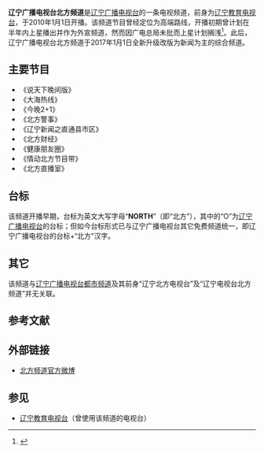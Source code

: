 {{otheruses|subject=2010年起使用「北方频道」呼号的地面电视頻道|other=曾经使用「综合频道」或「北方频道」呼号的地面电视頻道|辽宁广播电视台都市频道}}
{{about||此电视频道的前身|辽宁教育电视台}}
{{not|辽宁北方电视台|北方广电辽宁有线}}
{{頻道資訊
| 頻道名稱         = 辽宁广播电视台北方新闻综合频道
| 頻道圖片檔案     =  
| 所屬國家         = {{PRC}}
| 總部所在         = {{CHN}}辽宁沈阳
| 播放地區         = [[辽宁省|辽宁省]]
| 開播日期         = 2010年
| 停播日期         =
| 收視率           =
| 收視率調查時間   =
| 收視率資料來源   =
| 頻道口號         = 新闻 新知 新锐（2017年起）
| 擁有者           = [[辽宁广播电视台|辽宁广播电视台]]
| 持股者           =
| 前頻道名稱       = [[辽宁教育电视台|辽宁教育电视台]]
| 被取代名稱       = 辽宁广播电视台北方频道
| 集團同類頻道     =
| 重播服務頻道     =
| 數位電視供應商01 = 辽宁省地面数字电视
| 數位電視頻道數01 = 506MHz
| 衛星電視供應商01 = 
| 衛星電視頻道數01 = 
| 有線電視供應商01 = 辽宁省
| 有線電視頻道數01 = 视情况而定
| 頻道官方網站     = 
| 備註             =
|}}
'''辽宁广播电视台北方频道'''是[[辽宁广播电视台|辽宁广播电视台]]的一条电视频道，前身为[[辽宁教育电视台|辽宁教育电视台]]，于2010年1月1日开播。该频道节目曾经定位为高端路线，开播初期曾计划在半年内上星播出并作为外宣频道，然而因广电总局未批而上星计划搁浅<ref>{{cite news| url=http://news.liao1.com/newspage/2009/12/4364033.html| title=北方频道欲走高端路线 2010年元旦正式开播| publisher=辽一网| author=华商晨报| date=2009-12-29| accessdate=2014-11-20| deadurl=yes| archiveurl=https://web.archive.org/web/20100102195241/http://news.liao1.com/newspage/2009/12/4364033.html| archivedate=2010年1月2日| df=}}</ref>。此后，辽宁广播电视台北方频道于2017年1月1日全新升级改版为新闻为主的综合频道。

==主要节目==
*《说天下晚间版》
*《大海热线》
*《今晚2+1》
*《北方警事》
*《辽宁新闻之直通县市区》
*《北方财经》
*《健康朋友圈》
*《情动北方节目带》
*《北方直播室》

==台标==
该频道开播早期，台标为英文大写字母“'''NORTH'''”（即“北方”），其中的“O”为[[辽宁广播电视台|辽宁广播电视台]]的台标；但如今台标形式已与辽宁广播电视台其它免费频道统一，即辽宁广播电视台的台标+“北方”汉字。

==其它==
该频道与[[辽宁广播电视台都市频道|辽宁广播电视台都市频道]]及其前身“辽宁北方电视台”及“辽宁电视台北方频道”并无关联。

==参考文献==
{{reflist}}

==外部链接==
*[http://weibo.com/beifangpindao 北方频道官方微博]

==参见==
*[[辽宁教育电视台|辽宁教育电视台]]（曾使用该频道的电视台）

{{辽宁广播电视台}}